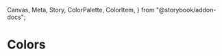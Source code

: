   Canvas,
  Meta,
  Story,
  ColorPalette,
  ColorItem,
} from "@storybook/addon-docs";

<Meta title="Style Guide/Colors" />

# Colors

<div class="pt-32">
  <ColorPalette>
    <ColorItem
      title="Neutral"
      colors={{
        "500": "#111019",
        "500": "#2d2b3b",
        "500": "#2d2b3b",
        "500": "#48455f",
        "500": "#a5a3b8",
        "400": "#c6c4d4",
        "300": "#d0cede",
        "200": "#dcdae6",
        "100": "#f2f2f8",
        "50": "#ffffff",
      }}
    />
    <ColorItem
      title="Blue"
      colors={{
        "color-blue-10": "#dfdbfa",
        "color-blue-40": "#5038e6",
        "color-blue-50": "#361bd9",
        "color-blue-60": "#2d17b5",
      }}
    />
    <ColorItem
      title="Red"
      subtitle="Maroon"
      colors={{
        "color-red-40": "#e82d5a",
        "color-red-50": "#e82d5a",
      }}
    />
  </ColorPalette>
</div>
